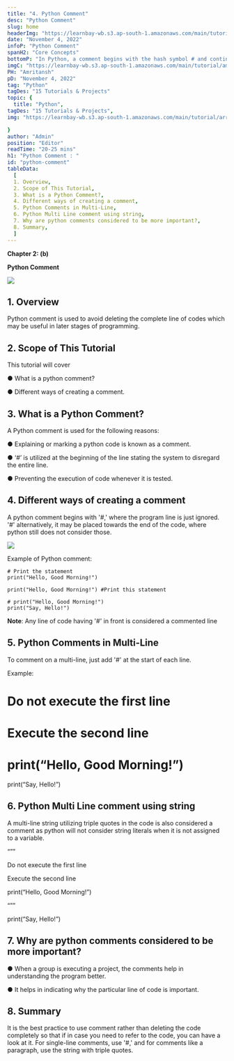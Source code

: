 ```yaml
---
title: "4. Python Comment"
desc: "Python Comment"
slug: home
headerImg: "https://learnbay-wb.s3.ap-south-1.amazonaws.com/main/tutorial/python.png"
date: "November 4, 2022"
infoP: "Python Comment"
spanH2: "Core Concepts"
bottomP: "In Python, a comment begins with the hash symbol # and continues until the end of the actual line. Python code is sometimes explained using comments. Code can be made more understandable by using comments.In Python, a comment begins with the hash symbol # and continues until the end of the actual line. Python code is sometimes explained using comments. Code can be made more understandable by using comments."
imgC: "https://learnbay-wb.s3.ap-south-1.amazonaws.com/main/tutorial/amritansh.png"
PH: "Amritansh"
pD: "November 4, 2022"
tag: "Python"
tagDes: "15 Tutorials & Projects"
topic: {
  title: "Python",
tagDes: "15 Tutorials & Projects",
img: "https://learnbay-wb.s3.ap-south-1.amazonaws.com/main/tutorial/arrow.png"

}
author: "Admin"
position: "Editor"
readTime: "20-25 mins"
h1: "Python Comment : "
id: "python-comment"
tableData:
  [
  1. Overview, 
  2. Scope of This Tutorial,  
  3. What is a Python Comment?,  
  4. Different ways of creating a comment,  
  5. Python Comments in Multi-Line,
  6. Python Multi Line comment using string,
  7. Why are python comments considered to be more important?,
  8. Summary,
  ]
---
```


**Chapter 2: (b)**

**Python Comment** 


<img src="https://learnbay-wb.s3.ap-south-1.amazonaws.com/main/tutorial/python/main+banner.jpg"></img>


## 1. Overview

Python comment is used to avoid deleting the complete line of codes which may be useful in later stages of programming.

 


## 2. Scope of This Tutorial 

This tutorial will cover


●      What is a python comment?


●      Different ways of creating a comment.

 

 


## 3. What is a Python Comment?

A Python comment is used for the following reasons:

 


●      Explaining or marking a python code is known as a comment.


●      ‘#’ is utilized at the beginning of the line stating the system to disregard the entire line.


●      Preventing the execution of code whenever it is tested.

 


## 4. Different ways of creating a comment

A python comment begins with '#,' where the program line is just ignored. '#' alternatively, it may be placed towards the end of the code, where python still does not consider those.


<img src="https://learnbay-wb.s3.ap-south-1.amazonaws.com/main/tutorial/python/Different+ways+of+creating+a+comment.jpg"></img>
 

Example of Python comment:


```
# Print the statement
print("Hello, Good Morning!")
 
print("Hello, Good Morning!") #Print this statement
 
# print("Hello, Good Morning!")
print("Say, Hello!")
```


 

**Note**: Any line of code having '#' in front is considered a commented line

 


## 5. Python Comments in Multi-Line

To comment on a multi-line, just add '#' at the start of each line.

 

Example:

# Do not execute the first line

# Execute the second line

# print(“Hello, Good Morning!”)

print(“Say, Hello!”)


## 6. Python Multi Line comment using string

A multi-line string utilizing triple quotes in the code is also considered a comment as python will not consider string literals when it is not assigned to a variable.

 

“””

Do not execute the first line

Execute the second line

print(“Hello, Good Morning!”)

“””

print(“Say, Hello!”)

 


## 7. Why are python comments considered to be more important?


●      When a group is executing a project, the comments help in understanding the program better.


●      It helps in indicating why the particular line of code is important.

 


## 8. Summary

It is the best practice to use comment rather than deleting the code completely so that if in case you need to refer to the code, you can have a look at it. For single-line comments, use '#,' and for comments like a paragraph, use the string with triple quotes.
